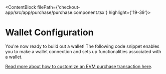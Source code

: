 
<ContentBlock filePath={'checkout-app/src/app/purchase/purchase.component.tsx'} highlight={'19-39'}>

# Wallet Configuration

You're now ready to build out a wallet!
The following code snippet enables you to make a wallet connection and sets up functionalities associated with a wallet.

[Read more about how to customize an EVM purchase transaction here](https://docs.coinflow.cash/docs/evm).

</ContentBlock>
